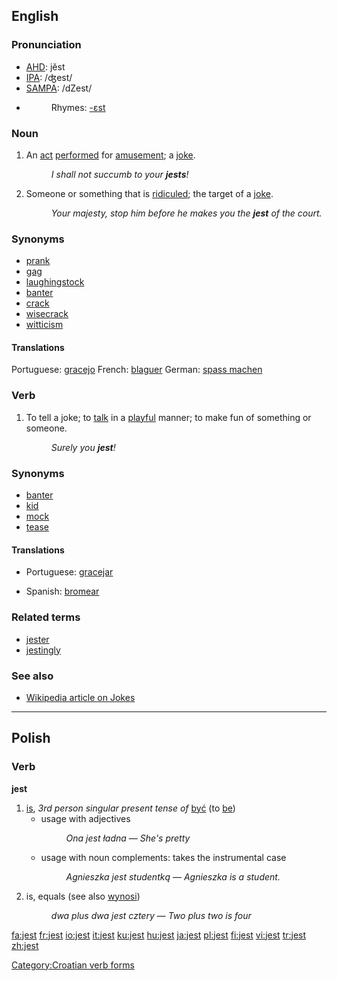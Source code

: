 ==English==

===Pronunciation===
*[[w:AHD|AHD]]: jĕst
*[[w:IPA|IPA]]: /ʤest/
*[[w:SAMPA|SAMPA]]: /dZest/
*{{audio|en-us-jest.ogg|Audio (US)}}
*:Rhymes: [[Rhymes:English:-ɛst|-ɛst]]

===Noun===
{{en-noun}}

# {{archaic}} An [[act]] [[perform]]ed for [[amusement]]; a [[joke]].
#:''I shall not succumb to your '''jests'''!''
# {{obsolete}} Someone or something that is [[ridicule]]d; the target of a [[joke]].
#:''Your majesty, stop him before he makes you the '''jest''' of the court.''

===Synonyms===
* [[prank]]
* [[gag]]
* [[laughingstock]]
* [[banter]]
* [[crack]]
* [[wisecrack]]
* [[witticism]]

====Translations====
{{rfc-trans}}
{{top}}
Portuguese: [[gracejo]] {{m}}
{{mid}}
{{bottom}}
French:  [[blaguer]] {{m}}
{{mid}}
{{bottom}}
German:  [[spass machen]] {{m}}
{{mid}}
{{bottom}}

===Verb===
{{en-verb}}

# {{archaic}} To tell a joke; to [[talk]] in a [[playful]] manner; to make fun of something or someone.  <!--transitive and intransitive-->
#:''Surely you '''jest'''!''

===Synonyms===
* [[banter]]
* [[kid]]
* [[mock]]
* [[tease]]

====Translations====
{{top}}
*Portuguese: [[gracejar]]
{{mid}}
*Spanish: [[bromear]]
{{bottom}}

===Related terms===
* [[jester]]
* [[jestingly]]

===See also===
* [http://en.wikipedia.org/wiki/Jest Wikipedia article on Jokes]

----

==Polish==

===Verb===
'''jest'''

# [[is]], ''3rd person singular present tense of'' [[być]] (to [[be]])
#* usage with adjectives
#*: ''Ona jest ładna'' &mdash; ''She's pretty''
#* usage with noun complements: takes the instrumental case
#*: ''Agnieszka jest studentką'' &mdash; ''Agnieszka is a student.''
# {{mathematics|lang=pl}} is, equals (see also [[wynosi]])
#: ''dwa plus dwa jest cztery'' &mdash; ''Two plus two is four''

[[Category:Croatian verb forms]]

[[fa:jest]]
[[fr:jest]]
[[io:jest]]
[[it:jest]]
[[ku:jest]]
[[hu:jest]]
[[ja:jest]]
[[pl:jest]]
[[fi:jest]]
[[vi:jest]]
[[tr:jest]]
[[zh:jest]]